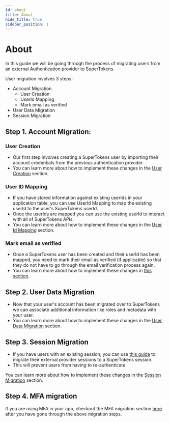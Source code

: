 ```yaml
---
id: about
title: About
hide_title: true
sidebar_position: 1
---
```


# About

In this guide we will be going through the process of migrating users from an external Authentication provider to SuperTokens.

User migration involves 3 steps:

- Account Migration
  - User Creation
  - UserId Mapping
  - Mark email as verified
- User Data Migration
- Session Migration

## Step 1. Account Migration:

### User Creation
- Our first step involves creating a SuperTokens user by importing their account credentials from the previous authentication provider.
- You can learn more about how to implement these changes in the [User Creation](./account-creation/user-creation) section. 

### User ID Mapping
- If you have stored information against existing userIds in your application table, you can use UserId Mapping to map the existing userId to the user's SuperTokens userId.
- Once the userIds are mapped you can use the existing userId to interact with all of SuperTokens APIs.
- You can learn more about how to implement these changes in the [User Id Mapping](./account-creation/user-id-mapping) section.

### Mark email as verified
- Once a SuperTokens user has been created and their userId has been mapped, you need to mark their email as verified (if applicable) so that they do not have to go through the email verification process again.
- You can learn more about how to implement these changes in [this section](./account-creation/email-verification).

## Step 2. User Data Migration
- Now that your user's account has been migrated over to SuperTokens we can associate additional information like roles and metadata with your user.
- You can learn more about how to implement these changes in the [User Data Migration](./data-migration) section.

## Step 3. Session Migration

- If you have users with an existing session, you can use [this guide](./session-migration) to migrate their external provider sessions to a SuperTokens session.
- This will prevent users from having to re-authenticate.

You can learn more about how to implement these changes in the [Session Migration](./session-migration) section.

## Step 4. MFA migration
If you are using MFA in your app, checkout the MFA migration section [here](/docs/additional-verification/mfa/migration) after you have gone through the above migration steps.

